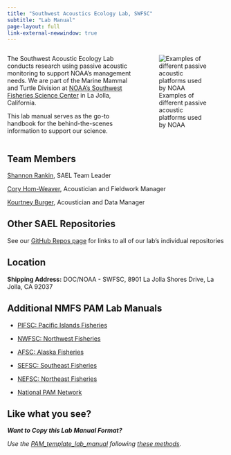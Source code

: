 ```yaml
---
title: "Southwest Acoustics Ecology Lab, SWFSC"
subtitle: "Lab Manual"
page-layout: full
link-external-newwindow: true
---
```


::::: columns
::: {.column width="60%"}
The Southwest Acoustic Ecology Lab conducts research using passive acoustic monitoring to support NOAA's management needs. We are part of the Marine Mammal and Turtle Division at [NOAA's Southwest Fisheries Science Center](https://www.fisheries.noaa.gov/about/southwest-fisheries-science-center) in La Jolla, California.

This lab manual serves as the go-to handbook for the behind-the-scenes information to support our science.
:::

::: {.column width="40%"}
![Examples of different passive acoustic platforms used by NOAA](content/images/PAMplatforms.png){fig-alt="" fig-align="center"}
:::
:::::

## Team Members

[Shannon Rankin](https://www.fisheries.noaa.gov/contact/shannon-rankin), SAEL Team Leader

[Cory Hom-Weaver](https://www.fisheries.noaa.gov/contact/cory-hom-weaver), Acoustician and Fieldwork Manager

[Kourtney Burger](https://www.fisheries.noaa.gov/contact/kourtney-burger), Acoustician and Data Manager

## Other SAEL Repositories

See our [GitHub Repos page](https://sael-swfsc.github.io/SAEL-lab-manual/content/Data-Github.html) for links to all of our lab's individual repositories

## Location

**Shipping Address:** DOC/NOAA - SWFSC, 8901 La Jolla Shores Drive, La Jolla, CA 92037

## Additional NMFS PAM Lab Manuals

-   [PIFSC: Pacific Islands Fisheries](https://pifsc-protected-species-division.github.io/CRP_PAM_Manual/)

-   [NWFSC: Northwest Fisheries](https://noaa-nwfsc.github.io/NWFSC-PAM-Lab-Manual/){target="_blank"}

-   [AFSC: Alaska Fisheries](https://noaa-afsc.github.io/AFSC-MML-PAM-Lab-Manual/){target="_blank"}

-   [SEFSC: Southeast Fisheries](https://sefsc.github.io/SEFSC-PAM-Lab-Manual/){target="_blank"}

-   [NEFSC: Northeast Fisheries](https://nefsc.github.io/NEFSC_PAB_lab_manual/){target="_blank"}

-   [National PAM Network](https://nmfs-ost.github.io/PAM_National_Network/){target="_blank"}

## Like what you see?

***Want to Copy this Lab Manual Format?***

*Use the [PAM_template_lab_manual](https://github.com/nmfs-ost/PAM_template_lab_manual) following [these methods](https://nmfs-ost.github.io/PAM_template_lab_manual/#how-to-use-this-template).*
